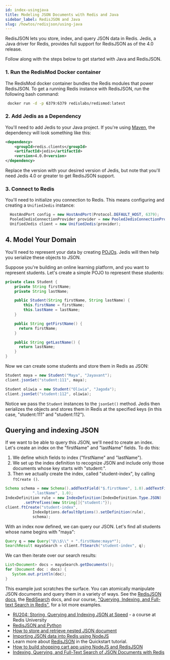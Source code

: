 ```yaml
---
id: index-usingjava
title: Modeling JSON Documents with Redis and Java
sidebar_label: RedisJSON and Java
slug: /howtos/redisjson/using-java
---
```


RedisJSON lets you store, index, and query JSON data in Redis. Jedis, a Java driver for Redis, provides full support for RedisJSON as of the 4.0 release.

Follow along with the steps below to get started with Java and RedisJSON.

### 1. Run the RedisMod Docker container

The RedisMod docker container bundles the Redis modules that power RedisJSON. To get a running Redis instance with RedisJSON, run the following bash command:

```bash
 docker run -d -p 6379:6379 redislabs/redismod:latest
```

### 2. Add Jedis as a Dependency

You'll need to add Jedis to your Java project. If you're using [Maven](https://maven.apache.org/install.html), the dependency will look something like this:

```xml
<dependency>
    <groupId>redis.clients</groupId>
    <artifactId>jedis</artifactId>
    <version>4.0.0<version>
</dependency>
```

Replace the version with your desired version of Jedis, but note that you'll need Jedis 4.0 or greater to get RedisJSON support.

### 3. Connect to Redis

You'll need to initialize you connection to Redis. This means configuring and creating a `UnifiedJedis` instance:

```java
  HostAndPort config = new HostAndPort(Protocol.DEFAULT_HOST, 6379);
  PooledJedisConnectionProvider provider = new PooledJedisConnectionProvider(config);
  UnifiedJedis client = new UnifiedJedis(provider);
```

## 4. Model Your Domain

You'll need to represent your data by creating [POJOs](https://en.wikipedia.org/wiki/Plain_old_Java_object). Jedis will then help you serialize these objects to JSON.

Suppose you're building an online learning platform, and you want to represent 
students. Let's create a simple POJO to represent these students:

```java
private class Student {
    private String firstName;
    private String lastName;

    public Student(String firstName, String lastName) {
        this.firstName = firstName;
        this.lastName = lastName;
    }

    public String getFirstName() {
      return firstName;
    }

    public String getLastName() {
      return lastName;
    }
}
```

Now we can create some students and store them in Redis as JSON:

```java
Student maya = new Student("Maya", "Jayavant");
client.jsonSet("student:111", maya);

Student oliwia = new Student("Oliwia", "Jagoda");
client.jsonSet("student:112", oliwia);
```

Notice we pass the `Student` instances to the `jsonSet()` method. Jedis then serializes the objects and stores them in Redis at the specified keys (in this case, "student:111" and "student:112").

## Querying and indexing JSON

If we want to be able to query this JSON, we'll need to create an index. Let's 
create an index on the "firstName" and "lastName" fields. To do this:

1. We define which fields to index ("firstName" and "lastName").
2. We set up the index definition to recognize JSON and include only those 
documents 
whose key starts with "student:".
3. Then we actually create the index, called "student-index", by calling `ftCreate
()`.

```java
Schema schema = new Schema().addTextField("$.firstName", 1.0).addTextField("$" +
            ".lastName", 1.0);
IndexDefinition rule = new IndexDefinition(IndexDefinition.Type.JSON)
        .setPrefixes(new String[]{"student:"});
client.ftCreate("student-index",
            IndexOptions.defaultOptions().setDefinition(rule),
            schema);
```

With an index now defined, we can query our JSON. Let's find all students whose 
name begins with "maya":

```java
Query q = new Query("@\\$\\" + ".firstName:maya*");
SearchResult mayaSearch = client.ftSearch("student-index", q);
```

We can then iterate over our search results:
    
```java
List<Document> docs = mayaSearch.getDocuments();
for (Document doc : docs) {
   System.out.println(doc);
}
```

This example just scratches the surface. You can atomically manipulate JSON documents and query them in a variety of ways. See the [RedisJSON docs](https://oss.redis.com/redisjson/), the [RediSearch](https://oss.redis.com/redisearch/) docs, and our course, ["Querying, Indexing, and Full-text Search in Redis"](https://university.redis.com/courses/ru203/), for a lot more examples. 

- [RU204: Storing, Querying and Indexing JSON at Speed](https://university.redis.com/courses/ru204/) - a course at Redis University
- [RedisJSON and Python](/howtos/redisjson/using-python)
- [How to store and retrieve nested JSON document](/howtos/redisjson/storing-complex-json-document)
- [Importing JSON data into Redis using NodeJS](/howtos/redisjson/using-nodejs) 
- Learn more about [RedisJSON](https://oss.redis.com/redisjson/) in the Quickstart tutorial.
- [How to build shopping cart app using NodeJS and RedisJSON](/howtos/shoppingcart)
- [Indexing, Querying, and Full-Text Search of JSON Documents with Redis](https://redis.com/blog/index-and-query-json-docs-with-redis/)

